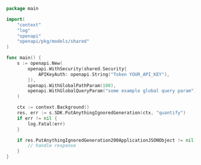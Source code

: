 ```go showLineNumbers copy filename="Put Anything Ignored Generation usage example"
package main

import(
	"context"
	"log"
	"openapi"
	"openapi/pkg/models/shared"
)

func main() {
    s := openapi.New(
        openapi.WithSecurity(shared.Security{
            APIKeyAuth: openapi.String("Token YOUR_API_KEY"),
        }),
        openapi.WithGlobalPathParam(100),
        openapi.WithGlobalQueryParam("some example global query param"),
    )

    ctx := context.Background()
    res, err := s.SDK.PutAnythingIgnoredGeneration(ctx, "quantify")
    if err != nil {
        log.Fatal(err)
    }

    if res.PutAnythingIgnoredGeneration200ApplicationJSONObject != nil {
        // handle response
    }
}
```
